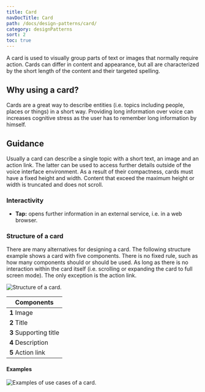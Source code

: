 ```yaml
---
title: Card
navDocTitle: Card
path: /docs/design-patterns/card/
category: designPatterns
sort: 2
toc: true
---
```


A card is used to visually group parts of text or images that normally require action. Cards can differ in content and appearance, but all are characterized by the short length of the content and their targeted spelling.

## Why using a card?

Cards are a great way to describe entities (i.e. topics including people, places or things) in a short way. Providing long information over voice can increases cognitive stress as the user has to remember long information by himself.

## Guidance

Usually a card can describe a single topic with a short text, an image and an action link. The latter can be used to access further details outside of the voice interface environment. As a result of their compactness, cards must have a fixed height and width. Content that exceed the maximum height or width is truncated and does not scroll.

### Interactivity

- **Tap:** opens further information in an external service, i.e. in a web browser.

### Structure of a card

There are many alternatives for designing a card. The following structure example shows a card with five components. There is no fixed rule, such as how many components should or should be used. As long as there is no interaction within the card itself (i.e. scrolling or expanding the card to full screen mode). The only exception is the action link.

![Structure of a card.](/images/designPatterns/cardStructure.png)

| Components             |
| ---------------------- |
| **1** Image            |
| **2** Title            |
| **3** Supporting title |
| **4** Description      |
| **5** Action link      |

#### Examples

![Examples of use cases of a card.](/images/designPatterns/cardExamples.png)
